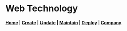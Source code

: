 # Web Technology

#### [Home](/) | [Create](/Create/create) | [Update](/) | [Maintain](/) | [Deploy](/) | [Company](/Company/company)



